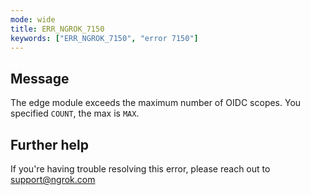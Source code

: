 ```yaml
---
mode: wide
title: ERR_NGROK_7150
keywords: ["ERR_NGROK_7150", "error 7150"]
---
```


## Message

The edge module exceeds the maximum number of OIDC scopes. You specified `COUNT`, the max is `MAX`.

## Further help

If you're having trouble resolving this error, please reach out to [support@ngrok.com](mailto:support@ngrok.com?subject=Help%20with%20ERR_NGROK_7150)
